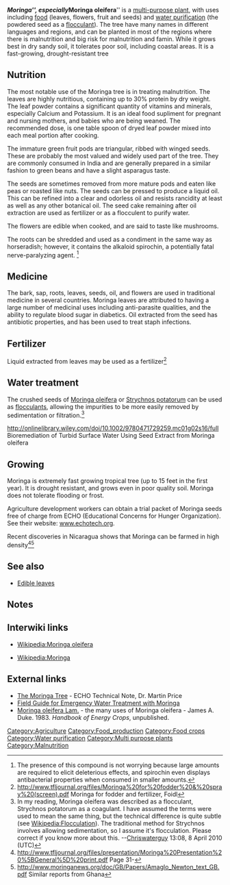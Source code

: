{{lang|[[Kelor|Bahasa Indonesia]]}}

'''''Moringa''''', especially '''''Moringa oleifera''''' is a [[multi-purpose plant]], with uses including [[food crops|food]] (leaves, flowers, fruit and seeds{{fact}}) and [[water purification]] (the powdered seed as a [[flocculant]]). The tree have many names in different languages and regions, and can be planted in most of the regions where there is malnutrition and big risk for malnutrition and famin. While it grows best in dry sandy soil, it tolerates poor soil, including coastal areas. It is a fast-growing, drought-resistant tree

== Nutrition ==
The most notable use of the Moringa tree is in treating malnutrition.  The leaves are highly nutritious, containing up to 30% protein by dry weight.  The leaf powder contains a significant quantity of vitamins and minerals, especially Calcium and Potassium.  It is an ideal food supliment for pregnant and nursing mothers, and babies who are being weaned.  The recommended dose, is one table spoon of dryed leaf powder mixed into each meal portion after cooking.  

The immature green fruit pods are triangular, ribbed with winged seeds. These are probably the most valued and widely used part of the tree. They are commonly consumed in India and are generally prepared in a similar fashion to green beans and have a slight asparagus taste.

The seeds are sometimes removed from more mature pods and eaten like peas or roasted like nuts. The seeds can be pressed to produce a liquid oil. This can be refined into a clear and odorless oil and resists rancidity at least as well as any other botanical oil. The seed cake remaining after oil extraction are used as fertilizer or as a flocculent to purify water.

The flowers are edible when cooked, and are said to taste like mushrooms.

The roots can be shredded and used as a condiment in the same way as horseradish; however, it contains the alkaloid spirochin, a potentially fatal nerve-paralyzing agent. <ref>The presence of this compound is not worrying because large amounts are required to elicit deleterious effects, and spirochin even displays antibacterial properties when consumed in smaller amounts.</ref>

== Medicine ==
The bark, sap, roots, leaves, seeds, oil, and flowers are used in traditional medicine in several countries.
Moringa leaves are attributed to having a large number of medicinal uses including anti-parasite qualities, and the ability to regulate blood sugar in diabetics.  Oil extracted from the seed has antibiotic properties, and has been used to treat staph infections.  

== Fertilizer ==
Liquid extracted from leaves may be used as a fertilizer<ref>http://www.tfljournal.org/files/Moringa%20for%20fodder%20&%20spray%20(screen).pdf  Moringa for fodder and fertilizer, Foidl</ref>

== Water treatment ==
The crushed seeds of [[Moringa oleifera]]{{w|Moringa oleifera}} or [[Strychnos potatorum]]{{w|Strychnos}} can be used as [[flocculant]]s, allowing the impurities to be more easily removed by sedimentation or filtration.<ref>In my reading, Moringa oleifera was described as a flocculant, Strychnos potatorum as a coagulant. I have assumed the terms were used to mean the same thing, but the technical difference is quite subtle (see [[Wikipedia:Flocculation]]). The traditional method for Strychnos involves allowing sedimentation, so I assume it's flocculation. Please correct if you know more about this. --[[User:Chriswaterguy|Chriswaterguy]] 13:08, 8 April 2010 (UTC)</ref>

http://onlinelibrary.wiley.com/doi/10.1002/9780471729259.mc01g02s16/full  Bioremediation of Turbid Surface Water Using Seed Extract from Moringa oleifera

== Growing ==
Moringa is extremely fast growing tropical tree (up to 15 feet in the first year).  It is drought resistant, and grows even in poor quality soil.  Moringa does not tolerate flooding or frost. 

Agriculture development workers can obtain a trial packet of Moringa seeds free of charge from ECHO (Educational Concerns for Hunger Organization).  See their website: [http://www.echotech.org www.echotech.org].  

Recent discoveries in Nicaragua shows that Moringa can be farmed in high density<ref>http://www.tfljournal.org/files/presentation/Moringa%20Presentation%20%5BGeneral%5D%20print.pdf Page 31-</ref><ref>http://www.moringanews.org/doc/GB/Papers/Amaglo_Newton_text_GB.pdf Similar reports from Ghana</ref>

== See also ==
*[[Edible leaves]]

== Notes ==
<small><references/></small>

== Interwiki links ==

* [[Wikipedia:Moringa oleifera]]

* [[Wikipedia:Moringa]]

== External links ==
*[http://www.echotech.org/mambo/index.php?option=com_docman&task=doc_details&gid=170 The Moringa Tree] - ECHO Technical Note, Dr. Martin Price
* [http://www.echotech.org/network/modules.php?name=News&file=article&sid=863 Field Guide for Emergency Water Treatment with Moringa] 
* [http://www.hort.purdue.edu/newcrop/duke_energy/Moringa_oleifera.html Moringa oleifera Lam.] - the many uses of Moringa oleifera - James A. Duke. 1983. ''Handbook of Energy Crops'', unpublished.

[[Category:Agriculture]]
[[Category:Food_production]]
[[Category:Food crops]]
[[Category:Water purification]]
[[Category:Multi purpose plants]]
[[Category:Malnutrition]]